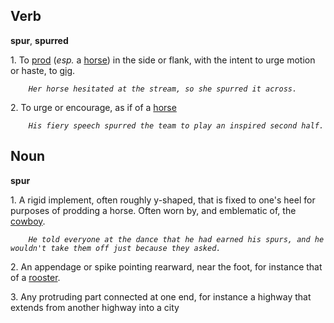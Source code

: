 == Verb ==
'''spur''', '''spurred'''

1. To [[prod]] (''esp.'' a [[horse]]) in the side or flank, with the intent to urge motion or haste, to [[gig]].
     ''Her horse hesitated at the stream, so she spurred it across.''

2. To urge or encourage, as if of a [[horse]]
     ''His fiery speech spurred the team to play an inspired second half.''

== Noun ==
'''spur'''

1. A rigid implement, often roughly y-shaped, that is fixed to one's heel for purposes of prodding a horse.  Often worn by, and emblematic of, the [[cowboy]].
     ''He told everyone at the dance that he had earned his spurs, and he wouldn't take them off just because they asked.''

2. An appendage or spike pointing rearward, near the foot, for instance that of a [[rooster]].

3. Any protruding part connected at one end, for instance a highway that extends from another highway into a city